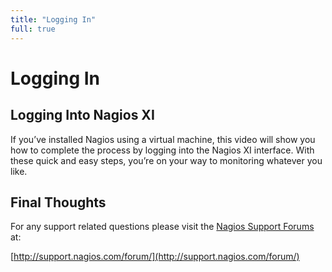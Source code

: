 ---
title: "Logging In"
full: true
---

# Logging In

## Logging Into Nagios XI

If you’ve installed Nagios using a virtual machine, this video will show you how to complete the process by logging into the Nagios XI interface. With these quick and easy steps, you’re on your way to monitoring whatever you like.  

## Final Thoughts

For any support related questions please visit the [Nagios Support Forums](http://support.nagios.com/forum/) at:

[http://support.nagios.com/forum/](http://support.nagios.com/forum/)